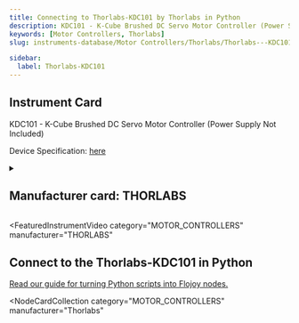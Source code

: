 ```yaml
---
title: Connecting to Thorlabs-KDC101 by Thorlabs in Python
description: KDC101 - K-Cube Brushed DC Servo Motor Controller (Power Supply Not Included)
keywords: [Motor Controllers, Thorlabs]
slug: instruments-database/Motor Controllers/Thorlabs/Thorlabs---KDC101

sidebar:
  label: Thorlabs-KDC101
---
```



## Instrument Card

KDC101 - K-Cube Brushed DC Servo Motor Controller (Power Supply Not Included)

Device Specification: [here](https://www.thorlabs.com/_sd.cfm?fileName=ETN017655-D02.pdf&partNumber=KDC101)

<details style={{ marginTop: "15px"}}>
<summary><h2 style={{display:'inline'}}>Manufacturer card: THORLABS</h2></summary>

![THORLABS](https://res.cloudinary.com/dhopxs1y3/image/upload/v1692126009/Instruments/Vendor%20Logos/Thorlabs.png)

Thorlabs, Inc. is an American privately held optical equipment company headquartered in Newton, New Jersey. The company was founded in 1989 by Alex Cable, who serves as its current president and CEO. As of 2018, Thorlabs has annual sales of approximately $500 million.

- Headquarters: USA
- Yearly Revenue (millions, USD): 550
- Vendor Website: [here](https://www.thorlabs.com/)

</details>


<FeaturedInstrumentVideo
  category="MOTOR_CONTROLLERS"
  manufacturer="THORLABS"
></FeaturedInstrumentVideo>

## Connect to the Thorlabs-KDC101 in Python

[Read our guide for turning Python scripts into Flojoy nodes.](https://docs.flojoy.ai/contribution/blocks/custom-flojoy-block/)


<Tabs>
<TabItem value="Flojoy" label="Flojoy" className="flojoy-instrument-tabs">

<NodeCardCollection
  category="MOTOR_CONTROLLERS"
  manufacturer="Thorlabs"
></NodeCardCollection>

</TabItem>
</Tabs>
